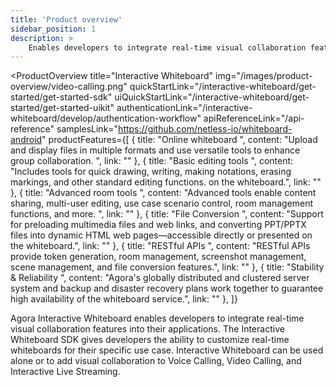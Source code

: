 ```yaml
---
title: 'Product overview'
sidebar_position: 1
description: >
    Enables developers to integrate real-time visual collaboration features into their applications.
---
```



<ProductOverview
    title="Interactive Whiteboard"
    img="/images/product-overview/video-calling.png"
    quickStartLink="/interactive-whiteboard/get-started/get-started-sdk"
    uiQuickStartLink="/interactive-whiteboard/get-started/get-started-uikit"
    authenticationLink="/interactive-whiteboard/develop/authentication-workflow"
    apiReferenceLink="/api-reference"
    samplesLink="https://github.com/netless-io/whiteboard-android"
    productFeatures={[
        {
            title: "Online whiteboard ",
            content: "Upload and display files in multiple formats and use versatile tools to enhance group collaboration. ",
            link: ""
        },
        {
            title: "Basic editing tools ",
            content: "Includes tools for quick drawing, writing, making notations, erasing markings, and other standard editing functions. on the whiteboard.",
            link: ""
        },
        {
            title: "Advanced room tools ",
            content: "Advanced tools enable content sharing, multi-user editing, use case scenario control, room management functions, and more. ",
            link: ""
        },
        {
            title: "File Conversion ",
            content: "Support for preloading multimedia files and web links, and converting PPT/PPTX files into dynamic HTML web pages—accessible directly or presented on the whiteboard.",
            link: ""
        },
        {
            title: "RESTful APIs ",
            content: "RESTful APIs provide token generation, room management, screenshot management, scene management, and file conversion features.",
            link: ""
        },
        {
            title: "Stability & Reliability ",
            content: "Agora's globally distributed and clustered server system and backup and disaster recovery plans work together to guarantee high availability of the whiteboard service.",
            link: ""
        },
    ]}

>

Agora Interactive Whiteboard enables developers to integrate real-time visual collaboration features into their applications. The Interactive Whiteboard SDK gives developers the ability to customize real-time whiteboards for their specific use case. ​Interactive Whiteboard can be used alone or to add visual collaboration to Voice Calling, Video Calling, and Interactive Live Streaming.


</ProductOverview>